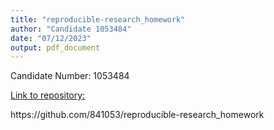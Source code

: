 ```yaml
---
title: "reproducible-research_homework"
author: "Candidate 1053484"
date: "07/12/2023"
output: pdf_document
---
```


Candidate Number: 1053484

[Link to repository:](https://github.com/841053/reproducible-research_homework) 

https://github.com/841053/reproducible-research_homework